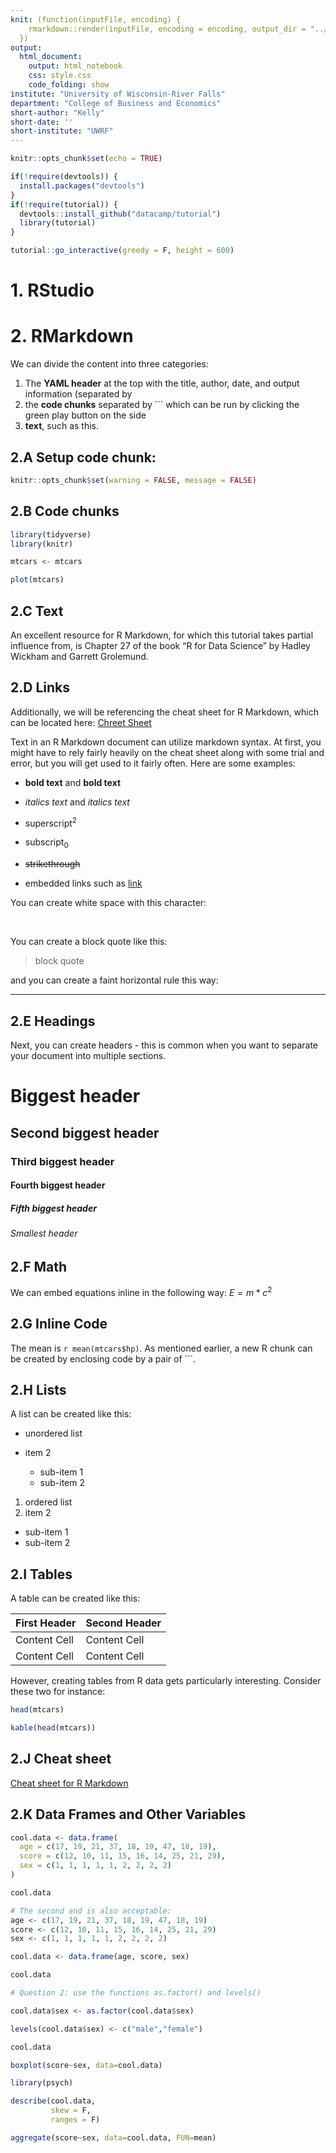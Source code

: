 ```yaml
---
knit: (function(inputFile, encoding) {
    rmarkdown::render(inputFile, encoding = encoding, output_dir = "../docs/")
  })
output: 
  html_document:
    output: html_notebook
    css: style.css
    code_folding: show
institute: "University of Wisconsin-River Falls"
department: "College of Business and Economics"
short-author: "Kelly"
short-date: ''
short-institute: "UWRF"
---
```


```r
knitr::opts_chunk$set(echo = TRUE)

if(!require(devtools)) {
  install.packages("devtools")
}
if(!require(tutorial)) {
  devtools::install_github("datacamp/tutorial")
  library(tutorial)
}

tutorial::go_interactive(greedy = F, height = 600)
```

# 1. RStudio


# 2. RMarkdown

We can divide the content into three categories:

1.  The **YAML header** at the top with the title, author, date, and output information (separated by
2.  the **code chunks** separated by \`\`\` which can be run by clicking the green play button on the side
3.  **text**, such as this.

## 2.A Setup code chunk:

```r
knitr::opts_chunk$set(warning = FALSE, message = FALSE)
```

## 2.B Code chunks

```r
library(tidyverse)
library(knitr)

mtcars <- mtcars

plot(mtcars)
```

## 2.C Text

An excellent resource for R Markdown, for which this tutorial takes partial influence from, is Chapter 27 of the book "R for Data Science" by Hadley Wickham and Garrett Grolemund.

## 2.D Links

Additionally, we will be referencing the cheat sheet for R Markdown, which can be located here: [Chreet Sheet](https://rstudio.com/wp-content/uploads/2015/02/rmarkdown-cheatsheet.pdf){.uri}

Text in an R Markdown document can utilize markdown syntax. At first, you might have to rely fairly heavily on the cheat sheet along with some trial and error, but you will get used to it fairly often. Here are some examples:

-   **bold text** and **bold text**

-   *italics text* and *italics text*

-   superscript^2^

-   subscript~0~

-   ~~strikethrough~~

-   embedded links such as [link](www.rstudio.com)

You can create white space with this character:

<br>

You can create a block quote like this:

> block quote

and you can create a faint horizontal rule this way:

------------------------------------------------------------------------

## 2.E Headings

Next, you can create headers - this is common when you want to separate your document into multiple sections.

# Biggest header

## Second biggest header

### Third biggest header

#### Fourth biggest header

##### Fifth biggest header

###### Smallest header

## 2.F Math

We can embed equations inline in the following way: $E = m * c^{2}$

## 2.G Inline Code

The mean is `r mean(mtcars$hp)`. As mentioned earlier, a new R chunk can be created by enclosing code by a pair of \`\`\`.

## 2.H Lists

A list can be created like this:

-   unordered list

-   item 2

    -   sub-item 1
    -   sub-item 2

1.  ordered list
2.  item 2

-   sub-item 1
-   sub-item 2

## 2.I Tables

A table can be created like this:

| First Header | Second Header |
|--------------|---------------|
| Content Cell | Content Cell  |
| Content Cell | Content Cell  |

However, creating tables from R data gets particularly interesting. Consider these two for instance:

```r
head(mtcars)
```

```r
kable(head(mtcars))
```

## 2.J Cheat sheet

[Cheat sheet for R Markdown](https://www.youtube.com/redirect?event=video_description&redir_token=QUFFLUhqbEM3YUNoeENQV0x1OHZFNV9rTHNCWC1IRk01QXxBQ3Jtc0ttMnZnRmhNWGhpMFdhUDlQbnVuX01SR0RJUzZwb3lZdnlmVXNRaHB3M3Y2c2oyQmZIWTRXTGJfSTJaRkhVNm5Jbk1OZzRIMHVGR1BwNFJydzBSVHRfUGhINUlCWEZzQ3FKVy1iTUFwVzh5NlY4Szk4UQ&q=https%3A%2F%2Frstudio.com%2Fwp-content%2Fuploads%2F2015%2F02%2Frmarkdown-cheatsheet.pdf)

## 2.K Data Frames and Other Variables

```r

cool.data <- data.frame(
  age = c(17, 19, 21, 37, 18, 19, 47, 18, 19),
  score = c(12, 10, 11, 15, 16, 14, 25, 21, 29),
  sex = c(1, 1, 1, 1, 1, 2, 2, 2, 2)
)

cool.data
```

```r
# The second and is also acceptable:
age <- c(17, 19, 21, 37, 18, 19, 47, 18, 19)
score <- c(12, 10, 11, 15, 16, 14, 25, 21, 29)
sex <- c(1, 1, 1, 1, 1, 2, 2, 2, 2)

cool.data <- data.frame(age, score, sex)

cool.data
```

```r
# Question 2: use the functions as.factor() and levels()

cool.data$sex <- as.factor(cool.data$sex)

levels(cool.data$sex) <- c("male","female")

cool.data
```

```r
boxplot(score~sex, data=cool.data)
```

```r
library(psych)

describe(cool.data,
         skew = F,
         ranges = F)
```

```r
aggregate(score~sex, data=cool.data, FUN=mean)
```
